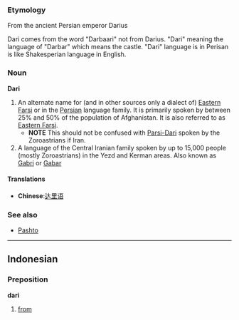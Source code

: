 ===Etymology===
From the ancient Persian emperor Darius

Dari comes from the word "Darbaari" not from Darius. "Dari" meaning the language of "Darbar" which means the castle. "Dari" language is in Perisan is like Shakesperian language in English.

===Noun===
'''Dari'''
#An alternate name for (and in other sources only a dialect of) [[Eastern Farsi]] or in the [[Persian]] language family. It is primarily spoken by between 25% and 50% of the population of Afghanistan. It is also referred to as [[Eastern Farsi]].
#*'''NOTE''' This should not be confused with [[Parsi-Dari]] spoken by the Zoroastrians if Iran.
#A language of the Central Iranian family spoken by up to 15,000 people (mostly Zoroastrians) in the Yezd and Kerman areas.  Also known as [[Gabri]] or [[Gabar]]

====Translations====
*'''Chinese''':[[达里语]]

===See also===
*[[Pashto]]

----

==Indonesian==
===Preposition===
'''dari'''

# [[from]]